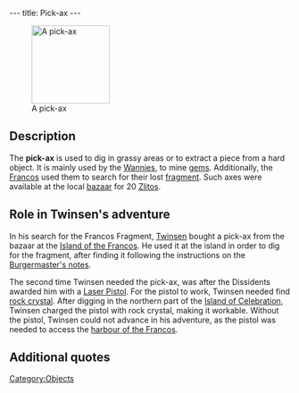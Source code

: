 ---
title: Pick-ax
---

[[Image:Pickax.gif|right|140px|thumb|A pick-ax]]

{{Quote|
Quote=This pick-ax will allow you to dig into the ground or harder materials. With it, you can now locate objects buried underground, or extract materials.|
Character=Official description}}

==Description==
The '''pick-ax''' is used to dig in grassy areas or to extract a piece from a hard object. It is mainly used by the [[Wannies]], to mine [[gems]]. Additionally, the [[Francos]] used them to search for their lost [[Francos fragment|fragment]]. Such axes were available at the local [[Francos bazaar|bazaar]] for 20 [[Zlitos]].

==Role in Twinsen's adventure==
In his search for the Francos Fragment, [[Twinsen]] bought a pick-ax from the bazaar at the [[Island of the Francos]]. He used it at the island in order to dig for the fragment, after finding it following the instructions on the [[Burgermaster's notes]].

The second time Twinsen needed the pick-ax, was after the Dissidents awarded him with a [[Laser Pistol]]. For the pistol to work, Twinsen needed find [[rock crystal]]. After digging in the northern part of the [[Island of Celebration]], Twinsen charged the pistol with rock crystal, making it workable. Without the pistol, Twinsen could not advance in his adventure, as the pistol was needed to access the [[Francos harbour|harbour of the Francos]].

==Additional quotes==
{{Quote|
Quote=You just bought a pick-ax. Use it to dig or detach rocks and pieces of crystal.|
Character=When Twinsen bought the pick-ax}}

[[Category:Objects]]